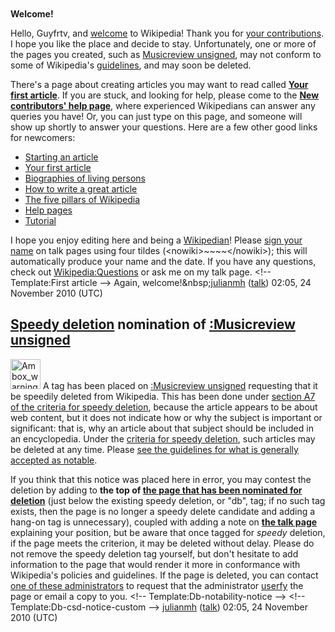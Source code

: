 <article id="29726679" title=User talk:Guyfrtv>
	<talkpage id="29726679" title="User talk:Guyfrtv">

'''Welcome!'''

Hello, Guyfrtv, and [[Wikipedia:Welcome, newcomers|welcome]] to Wikipedia! Thank you for [[Special:Contributions/Guyfrtv|your contributions]]. I hope you like the place and decide to stay. Unfortunately, one or more of the pages you created, such as [[Musicreview unsigned]], may not conform to some of Wikipedia's [[Wikipedia:List of policies|guidelines]], and may soon be deleted. 

There's a page about creating articles you may want to read called '''[[Wikipedia:Your first article|Your first article]]'''. If you are stuck, and looking for help, please come to the '''[[Wikipedia:New contributors' help page|New contributors' help page]]''', where experienced Wikipedians can answer any queries you have! Or, you can just type '''{{t|helpme}}''' on this page, and someone will show up shortly to answer your questions. Here are a few other good links for newcomers:
* [[Wikipedia:Starting an article|Starting an article]]
* [[Wikipedia:Your first article|Your first article]]
* [[Wikipedia:Biographies of living persons|Biographies of living persons]]
* [[Wikipedia:How to write a great article|How to write a great article]]
* [[Wikipedia:Five pillars|The five pillars of Wikipedia]]
* [[Help:Contents|Help pages]]
* [[Wikipedia:Tutorial|Tutorial]]
I hope you enjoy editing here and being a [[Wikipedia:Wikipedians|Wikipedian]]! Please [[Wikipedia:Signatures|sign your name]] on talk pages using four tildes (&lt;nowiki&gt;~~~~&lt;/nowiki&gt;); this will automatically produce your name and the date. If you have any questions, check out [[Wikipedia:Questions]] or ask me on my talk page. &lt;!-- Template:First article --&gt; Again, welcome!&amp;nbsp;[[User:Julianmh|julianmh]] ([[User talk:Julianmh|talk]]) 02:05, 24 November 2010 (UTC)

==[[Wikipedia:Criteria for speedy deletion|Speedy deletion]] nomination of [[:Musicreview unsigned]]==
[[Image:Ambox warning pn.svg|48px|left|alt=|link=]]
{{Quote box|quote=&lt;p&gt;If this is the first article that you have created, you may want to read [[WP:Your first article|the guide to writing your first article]].&lt;/p&gt;&lt;p&gt;You may want to consider using the [[Wikipedia:Article wizard|Article Wizard]] to help you create articles.&lt;/p&gt;|width=20%|align=right}}
A tag has been placed on [[:Musicreview unsigned]] requesting that it be speedily deleted from Wikipedia. This has been done under [[WP:CSD#A7|section A7 of the criteria for speedy deletion]], because the article appears to be about web content, but it does not indicate how or why the subject is important or significant: that is, why an article about that subject should be included in an encyclopedia. Under the [[WP:CSD#Articles|criteria for speedy deletion]], such articles may be deleted at any time. Please [[Wikipedia:Notability|see the guidelines for what is generally accepted as notable]]. 

If you think that this notice was placed here in error, you may contest the deletion by adding {{tlc|hang on}} to '''the top of [[:Musicreview unsigned|the page that has been nominated for deletion]]''' (just below the existing speedy deletion, or &quot;db&quot;, tag; if no such tag exists, then the page is no longer a speedy delete candidate and adding a hang-on tag is unnecessary), coupled with adding a note on '''[[Talk:Musicreview unsigned|the talk page]]''' explaining your position, but be aware that once tagged for ''speedy'' deletion, if the page meets the criterion, it may be deleted without delay. Please do not remove the speedy deletion tag yourself, but don't hesitate to add information to the page that would render it more in conformance with Wikipedia's policies and guidelines. If the page is deleted, you can contact [[:Category:Wikipedia administrators who will provide copies of deleted articles|one of these administrators]] to request that the administrator [[Wikipedia:Userfication#Userfication_of_deleted_content|userfy]] the page or email a copy to you. &lt;!-- Template:Db-notability-notice --&gt; &lt;!-- Template:Db-csd-notice-custom --&gt; [[User:Julianmh|julianmh]] ([[User talk:Julianmh|talk]]) 02:05, 24 November 2010 (UTC)
	</talkpage>
</article>